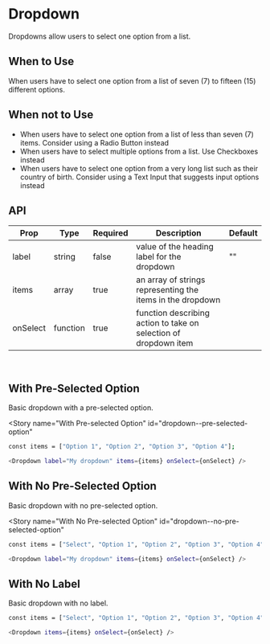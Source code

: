 
<Meta title="Dropdown" component={Dropdown} />

# Dropdown

Dropdowns allow users to select one option from a list.

## When to Use

When users have to select one option from a list of seven (7) to fifteen (15) different options.

## When not to Use

- When users have to select one option from a list of less than seven (7) items. Consider using a Radio Button instead
- When users have to select multiple options from a list. Use Checkboxes instead
- When users have to select one option from a very long list such as their country of birth. Consider using a Text Input that suggests input options instead

## API

| Prop     | Type     | Required | Description                                                      | Default |
| -------- | -------- | -------- | ---------------------------------------------------------------- | ------- |
| label    | string   | false    | value of the heading label for the dropdown                      | ""      |
| items    | array    | true     | an array of strings representing the items in the dropdown       |         |
| onSelect | function | true     | function describing action to take on selection of dropdown item |         |

<br />

## With Pre-Selected Option

Basic dropdown with a pre-selected option.

<Story
  name="With Pre-selected Option"
  id="dropdown--pre-selected-option"
></Story>

```bash
const items = ["Option 1", "Option 2", "Option 3", "Option 4"];

<Dropdown label="My dropdown" items={items} onSelect={onSelect} />
```

## With No Pre-Selected Option

Basic dropdown with no pre-selected option.

<Story
  name="With No Pre-selected Option"
  id="dropdown--no-pre-selected-option"
></Story>

```bash
const items = ["Select", "Option 1", "Option 2", "Option 3", "Option 4"];

<Dropdown label="My dropdown" items={items} onSelect={onSelect} />
```

## With No Label

Basic dropdown with no label.

<Story name="With No Label" id="dropdown--no-label"></Story>

```bash
const items = ["Select", "Option 1", "Option 2", "Option 3", "Option 4"];

<Dropdown items={items} onSelect={onSelect} />
```
